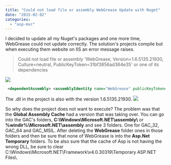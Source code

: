 ```yaml
---
title: "Could not load file or assembly WebGrease Update with Nuget"
date: "2015-02-02"
categories: 
  - "asp-mvc"
---
```


I decided to update all my Nuget's packages and one more time, WebGrease could not update correctly. The solution's projects compile but when executing them website on IIS an error message raises.

> Could not load file or assembly 'WebGrease, Version=1.6.5135.21930, Culture=neutral, PublicKeyToken=31bf3856ad364e35' or one of its dependencies

![](images/WebGreasePage-400x176.png)
```xml
 <dependentAssembly> <assemblyIdentity name="WebGrease" publicKeyToken="31bf3856ad364e35" /> <bindingRedirect oldVersion="0.0.0.0-1.6.5135.21930" newVersion="1.6.5135.21930" /> </dependentAssembly> 
```


The .dll in the project is also with the version 1.6.5135.21930. ![](images/WebGreaseDllVersion.png)

So why does the project does not want to execute? The problem was that the **Global Assembly Cache** had a version that was taking over. You can go into the GAC's folders, **C:\\Windows\\Microsoft.NET\\assembly\\** or **%windir%\\Microsoft.NET\\assembly** and see 3 folders. One for GAC\_32, GAC\_64 and GAC\_MSIL. After deleting the **WebGrease** folder ones in those folders and then be sure that none of WebGrease is into the **Asp.Net Temporary** folders. To be also sure that the cache of Asp is not having the wrong DLL, be sure to clear C:\\Windows\\Microsoft.NET\\Framework\\v4.0.30319\\Temporary ASP.NET Files\\.
